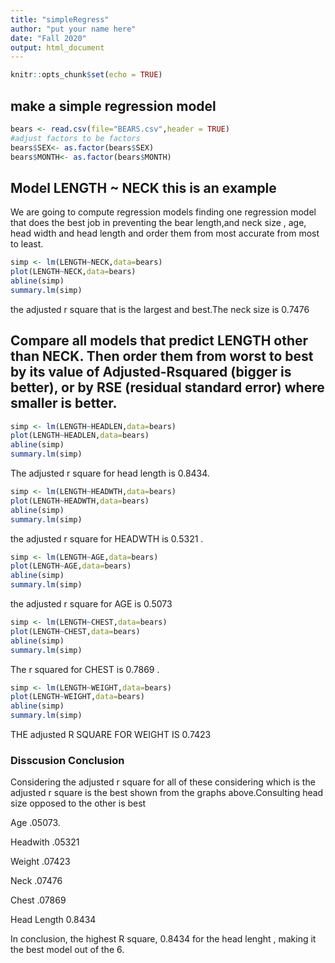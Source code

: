 ```yaml
---
title: "simpleRegress"
author: "put your name here"
date: "Fall 2020"
output: html_document
---
```


```r
knitr::opts_chunk$set(echo = TRUE)
```

## make a simple regression model

```r
bears <- read.csv(file="BEARS.csv",header = TRUE)
#adjust factors to be factors
bears$SEX<- as.factor(bears$SEX)
bears$MONTH<- as.factor(bears$MONTH)
```

## Model LENGTH ~ NECK  this is an example 

We are going to compute regression models finding one regression model that does the best job in preventing the bear length,and neck size , age, head width and head length and order them from most accurate from most to least.


```r
simp <- lm(LENGTH~NECK,data=bears)
plot(LENGTH~NECK,data=bears)
abline(simp)
summary.lm(simp)
```
the adjusted r square that is the largest and best.The neck size is 0.7476

## Compare all models that predict LENGTH other than NECK. Then order them from worst to best by its value of Adjusted-Rsquared (bigger is better), or by RSE (residual standard error) where smaller is better. 

```r
simp <- lm(LENGTH~HEADLEN,data=bears)
plot(LENGTH~HEADLEN,data=bears)
abline(simp)
summary.lm(simp)
```
The adjusted r square for head length is 0.8434.

```r
simp <- lm(LENGTH~HEADWTH,data=bears)
plot(LENGTH~HEADWTH,data=bears)
abline(simp)
summary.lm(simp)
```
the adjusted r square for HEADWTH is  0.5321 .

```r
simp <- lm(LENGTH~AGE,data=bears)
plot(LENGTH~AGE,data=bears)
abline(simp)
summary.lm(simp)
```
the adjusted r square for AGE is 0.5073

```r
simp <- lm(LENGTH~CHEST,data=bears)
plot(LENGTH~CHEST,data=bears)
abline(simp)
summary.lm(simp)
```
The r squared for CHEST is  0.7869 .

```r
simp <- lm(LENGTH~WEIGHT,data=bears)
plot(LENGTH~WEIGHT,data=bears)
abline(simp)
summary.lm(simp)
```
THE adjusted R SQUARE FOR WEIGHT IS 0.7423 

### Disscusion Conclusion 
Considering the adjusted r square for all of these considering which is the adjusted r square is the best shown from the graphs above.Consulting head size opposed to the other is best  

  
Age          .05073.       


Headwith     .05321      


Weight       .07423          

Neck         .07476      


Chest        .07869                


Head Length   0.8434


In conclusion, the highest R square,  0.8434 for the head lenght , making it the  best model out of the 6.  


